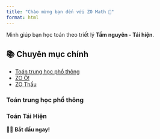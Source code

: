 ---
title: "Chào mừng bạn đến với ZO Math 🎯"
format: html
---

Mình giúp bạn học toán theo triết lý **Tầm nguyên - Tái hiện**.  

## 📚 Chuyên mục chính
- [Toán trung học phổ thông](content/toan-thpt/index.qmd)
- [ZO Ồ!](content/zo-o/index.qmd)
- [ZO Thấu](content/zo-thau/index.qmd)

### Toán trung học phổ thông

### Toán Tái Hiện

🤸‍♂️ **Bắt đầu ngay!**
